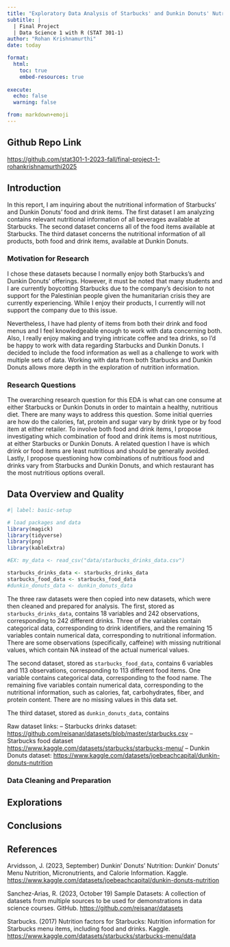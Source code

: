 ```yaml
---
title: "Exploratory Data Analysis of Starbucks' and Dunkin Donuts' Nutritional Information"
subtitle: |
  | Final Project 
  | Data Science 1 with R (STAT 301-1)
author: "Rohan Krishnamurthi"
date: today

format:
  html:
    toc: true
    embed-resources: true
    
execute:
  echo: false
  warning: false

from: markdown+emoji 
---
```


::: {.callout-tip icon="false"}
## Github Repo Link
[https://github.com/stat301-1-2023-fall/final-project-1-rohankrishnamurthi2025](https://github.com/stat301-1-2023-fall/final-project-1-rohankrishnamurthi2025)
:::

## Introduction

In this report, I am inquiring about the nutritional information of Starbucks' and Dunkin Donuts' food and drink items. The first dataset I am analyzing contains relevant nutritional information of all beverages available at Starbucks. The second dataset concerns all of the food items available at Starbucks. The third dataset concerns the nutritional information of all  products, both food and drink items, available at Dunkin Donuts.

### Motivation for Research

I chose these datasets because I normally enjoy both Starbucks's and Dunkin Donuts' offerings. However, it must be noted that many students and I are currently boycotting Starbucks due to the company's decision to not support for the Palestinian people given the humanitarian crisis they are currently experiencing. While I enjoy their products, I currently will not support the company due to this issue.

Nevertheless, I have had plenty of items from both their drink and food menus and I feel knowledgeable enough to work with data concerning both. Also, I really enjoy making and trying intricate coffee and tea drinks, so I'd be happy to work with data regarding Starbucks and Dunkin Donuts. I decided to include the food information as well as a challenge to work with multiple sets of data. Working with data from both Starbucks and Dunkin Donuts allows more depth in the exploration of nutrition information.

### Research Questions

The overarching research question for this EDA is what can one consume at either Starbucks or Dunkin Donuts in order to maintain a healthy, nutritious diet. There are many ways to address this question. Some initial querries are how do the calories, fat, protein and sugar vary by drink type or by food item at either retailer. To involve both food and drink items, I propose investigating which combination of food and drink items is most nutritious, at either Starbucks or Dunkin Donuts. A related question I have is which drink or food items are least nutritious and should be generally avoided. Lastly, I propose questioning how combinations of nutritious food and drinks vary from Starbucks and Dunkin Donuts, and which restaurant has the most nutritious options overall.

## Data Overview and Quality

```r
#| label: basic-setup

# load packages and data
library(magick)
library(tidyverse)
library(png)
library(kableExtra)

#EX: my_data <- read_csv("data/starbucks_drinks_data.csv")

starbucks_drinks_data <- starbucks_drinks_data
starbucks_food_data <- starbucks_food_data
#dunkin_donuts_data <- dunkin_donuts_data


```

The three raw datasets were then copied into new datasets, which were then cleaned and prepared for analysis. The first, stored as `starbucks_drinks_data`, contains 18 variables and 242 observations, corresponding to 242 different drinks. Three of the variables contain categorical data, corresponding to drink identifiers, and the remaining 15 variables contain numerical data, corresponding to nutritional information. There are some observations (specifically, caffeine) with missing nutritional values, which contain NA instead of the actual numerical values.

The second dataset, stored as `starbucks_food_data`, contains 6 variables and 113 observations, corresponding to 113 different food items. One variable contains categorical data, corresponding to the food name. The remaining five variables contain numerical data, corresponding to the nutritional information, such as calories, fat, carbohydrates, fiber, and protein content. There are no missing values in this data set.

The third dataset, stored as `dunkin_donuts_data`, contains 

Raw dataset links:
-- Starbucks drinks dataset: <https://github.com/reisanar/datasets/blob/master/starbucks.csv>
-- Starbucks food dataset <https://www.kaggle.com/datasets/starbucks/starbucks-menu/>
-- Dunkin Donuts dataset: <https://www.kaggle.com/datasets/joebeachcapital/dunkin-donuts-nutrition>


### Data Cleaning and Preparation






## Explorations

## Conclusions

## References

Arvidsson, J. (2023, September) Dunkin' Donuts' Nutrition: Dunkin' Donuts' Menu Nutrition, Micronutrients, and Calorie Information. Kaggle. <https://www.kaggle.com/datasets/joebeachcapital/dunkin-donuts-nutrition>

Sanchez-Arias, R. (2023, October 19) Sample Datasets: A collection of datasets from multiple sources to be used for demonstrations in data science courses. GitHub. <https://github.com/reisanar/datasets>

Starbucks. (2017) Nutrition factors for Starbucks: Nutrition information for Starbucks menu items, including food and drinks. Kaggle. <https://www.kaggle.com/datasets/starbucks/starbucks-menu/data>



